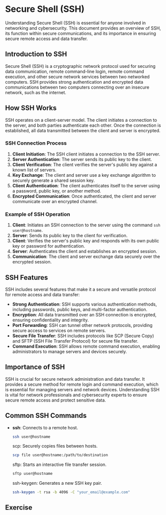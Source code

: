 # Secure Shell (SSH)

Understanding Secure Shell (SSH) is essential for anyone involved in networking and cybersecurity. This document provides an overview of SSH, its function within secure communications, and its importance in ensuring secure remote access and data transfer.

## Introduction to SSH

Secure Shell (SSH) is a cryptographic network protocol used for securing data communication, remote command-line login, remote command execution, and other secure network services between two networked computers. SSH provides strong authentication and encrypted data communications between two computers connecting over an insecure network, such as the internet.

## How SSH Works

SSH operates on a client-server model. The client initiates a connection to the server, and both parties authenticate each other. Once the connection is established, all data transmitted between the client and server is encrypted.

### SSH Connection Process

1. **Client Initiation**: The SSH client initiates a connection to the SSH server.
2. **Server Authentication**: The server sends its public key to the client.
3. **Client Verification**: The client verifies the server's public key against a known list of servers.
4. **Key Exchange**: The client and server use a key exchange algorithm to securely generate a shared session key.
5. **Client Authentication**: The client authenticates itself to the server using a password, public key, or another method.
6. **Encrypted Communication**: Once authenticated, the client and server communicate over an encrypted channel.

### Example of SSH Operation

1. **Client**: Initiates an SSH connection to the server using the command `ssh user@hostname`.
2. **Server**: Sends its public key to the client for verification.
3. **Client**: Verifies the server's public key and responds with its own public key or password for authentication.
4. **Server**: Authenticates the client and establishes an encrypted session.
5. **Communication**: The client and server exchange data securely over the encrypted session.

## SSH Features

SSH includes several features that make it a secure and versatile protocol for remote access and data transfer:

- **Strong Authentication**: SSH supports various authentication methods, including passwords, public keys, and multi-factor authentication.
- **Encryption**: All data transmitted over an SSH connection is encrypted, ensuring confidentiality and integrity.
- **Port Forwarding**: SSH can tunnel other network protocols, providing secure access to services on remote servers.
- **Secure File Transfer**: SSH includes protocols like SCP (Secure Copy) and SFTP (SSH File Transfer Protocol) for secure file transfer.
- **Command Execution**: SSH allows remote command execution, enabling administrators to manage servers and devices securely.

## Importance of SSH

SSH is crucial for secure network administration and data transfer. It provides a secure method for remote login and command execution, which is essential for managing servers and network devices. Understanding SSH is vital for network professionals and cybersecurity experts to ensure secure remote access and protect sensitive data.

## Common SSH Commands

- **ssh**: Connects to a remote host.

  ```sh copy
  ssh user@hostname
  ```

  scp: Securely copies files between hosts.

  ```sh copy
  scp file user@hostname:/path/to/destination
  ```

  sftp: Starts an interactive file transfer session.

  ```sh copy
  sftp user@hostname
  ```

  ssh-keygen: Generates a new SSH key pair.

  ```sh copy
  ssh-keygen -t rsa -b 4096 -C "your_email@example.com"
  ```

## Exercise
